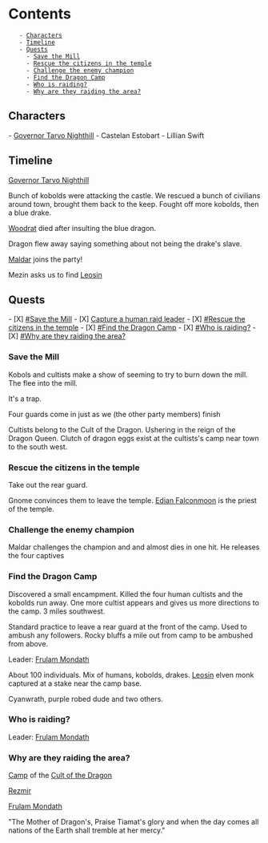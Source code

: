 = Contents =
    - [[#Characters|Characters]]
    - [[#Timeline|Timeline]]
    - [[#Quests|Quests]]
      - [[#Quests#Save the Mill|Save the Mill]]
      - [[#Quests#Rescue the citizens in the temple|Rescue the citizens in the temple]]
      - [[#Quests#Challenge the enemy champion|Challenge the enemy champion]]
      - [[#Quests#Find the Dragon Camp|Find the Dragon Camp]]
      - [[#Quests#Who is raiding?|Who is raiding?]]
      - [[#Quests#Why are they raiding the area?|Why are they raiding the area?]]

== Characters ==

- [[Tarvo|Governor Tarvo Nighthill]]
- Castelan Estobart
- Lillian Swift

== Timeline ==
[[Tarvo|Governor Tarvo Nighthill]]

Bunch of kobolds were attacking the castle. We rescued a bunch of civilians around town, brought them back to the keep. 
Fought off more kobolds, then a blue drake. 

[[Sean|Woodrat]] died after insulting the blue dragon. 

Dragon flew away saying something about not being the drake's slave.

[[Sean|Maldar]] joins the party!

Mezin asks us to find [[Leosin]]

== Quests ==

- [X] [[#Save the Mill]]
- [X] [[#Save the Mill|Capture a human raid leader]]
- [X] [[#Rescue the citizens in the temple]]
- [X] [[#Find the Dragon Camp]]
- [X] [[#Who is raiding?]]
- [X] [[#Why are they raiding the area?]]

=== Save the Mill ===

Kobols and cultists make a show of seeming to try to burn down the mill.
The flee into the mill.

It's a trap.

Four guards come in just as we (the other party members) finish 

Cultists belong to the Cult of the Dragon. Ushering in the reign of the Dragon Queen.
Clutch of dragon eggs exist at the cultists's camp near town to the south west.

=== Rescue the citizens in the temple ===

Take out the rear guard.

Gnome convinces them to leave the temple. [[Edian Falconmoon]] is the priest of the temple.

=== Challenge the enemy champion ===

Maldar challenges the champion and and almost dies in one hit. He releases the four captives

=== Find the Dragon Camp ===

Discovered a small encampment. Killed the four human cultists and the kobolds run away.
One more cultist appears and gives us more directions to the camp. 3 miles southwest.

Standard practice to leave a rear guard at the front of the camp.
Used to ambush any followers.
Rocky bluffs a mile out from camp to be ambushed from above. 

Leader: [[Frulam Mondath]]

About 100 individuals. Mix of humans, kobolds, drakes.
[[Leosin]] elven monk captured at a stake near the camp base.

Cyanwrath, purple robed dude and two others.

=== Who is raiding? ===

Leader: [[Frulam Mondath]]

=== Why are they raiding the area? ===

[[Dragon Hatchery|Camp]] of the [[Cult of the Dragon]]

[[Rezmir]]

[[Frulam Mondath]]

"The Mother of Dragon's, Praise Tiamat's glory and when the day comes all nations of the Earth shall tremble at her mercy."



